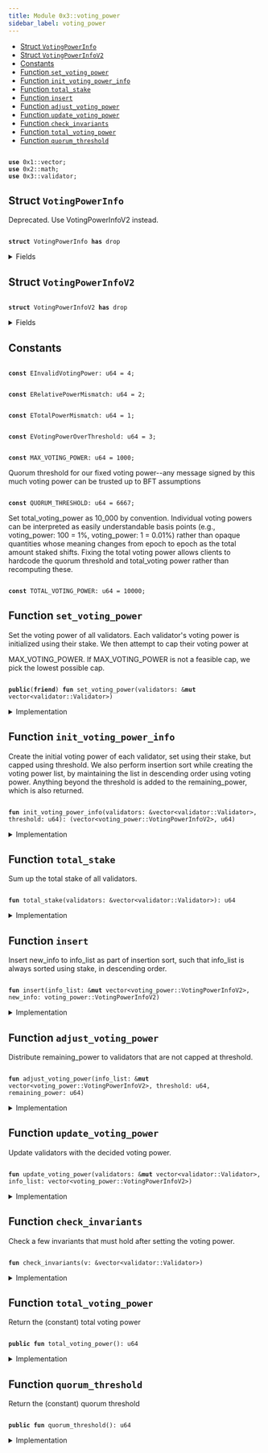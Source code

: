 ```yaml
---
title: Module 0x3::voting_power
sidebar_label: voting_power
---
```


<Link id="0x3_voting_power"/>


-  [Struct `VotingPowerInfo`](#0x3_voting_power_VotingPowerInfo)
-  [Struct `VotingPowerInfoV2`](#0x3_voting_power_VotingPowerInfoV2)
-  [Constants](#@Constants_0)
-  [Function `set_voting_power`](#0x3_voting_power_set_voting_power)
-  [Function `init_voting_power_info`](#0x3_voting_power_init_voting_power_info)
-  [Function `total_stake`](#0x3_voting_power_total_stake)
-  [Function `insert`](#0x3_voting_power_insert)
-  [Function `adjust_voting_power`](#0x3_voting_power_adjust_voting_power)
-  [Function `update_voting_power`](#0x3_voting_power_update_voting_power)
-  [Function `check_invariants`](#0x3_voting_power_check_invariants)
-  [Function `total_voting_power`](#0x3_voting_power_total_voting_power)
-  [Function `quorum_threshold`](#0x3_voting_power_quorum_threshold)


<pre><code>
<b>use</b> <Link to="../move-stdlib/vector#0x1_vector">0x1::vector</Link>;
<b>use</b> <Link to="../iota-framework/math#0x2_math">0x2::math</Link>;
<b>use</b> <Link to="validator#0x3_validator">0x3::validator</Link>;
</code></pre>



<Link id="0x3_voting_power_VotingPowerInfo"></Link>

## Struct `VotingPowerInfo`

Deprecated. Use VotingPowerInfoV2 instead.


<pre><code>
<b>struct</b> <Link to="voting_power#0x3_voting_power_VotingPowerInfo">VotingPowerInfo</Link> <b>has</b> drop
</code></pre>



<details>
<summary>Fields</summary>


<dl>
<dt>

validator_index: u64
</dt>
<dd>

</dd>
<dt>

<Link to="voting_power#0x3_voting_power">voting_power</Link>: u64
</dt>
<dd>

</dd>
</dl>


</details>

<Link id="0x3_voting_power_VotingPowerInfoV2"></Link>

## Struct `VotingPowerInfoV2`



<pre><code>
<b>struct</b> <Link to="voting_power#0x3_voting_power_VotingPowerInfoV2">VotingPowerInfoV2</Link> <b>has</b> drop
</code></pre>



<details>
<summary>Fields</summary>


<dl>
<dt>

validator_index: u64
</dt>
<dd>

</dd>
<dt>

<Link to="voting_power#0x3_voting_power">voting_power</Link>: u64
</dt>
<dd>

</dd>
<dt>

stake: u64
</dt>
<dd>

</dd>
</dl>


</details>

<Link id="@Constants_0"></Link>

## Constants


<Link id="0x3_voting_power_EInvalidVotingPower"></Link>



<pre><code>
<b>const</b> <Link to="voting_power#0x3_voting_power_EInvalidVotingPower">EInvalidVotingPower</Link>: u64 = 4;
</code></pre>



<Link id="0x3_voting_power_ERelativePowerMismatch"></Link>



<pre><code>
<b>const</b> <Link to="voting_power#0x3_voting_power_ERelativePowerMismatch">ERelativePowerMismatch</Link>: u64 = 2;
</code></pre>



<Link id="0x3_voting_power_ETotalPowerMismatch"></Link>



<pre><code>
<b>const</b> <Link to="voting_power#0x3_voting_power_ETotalPowerMismatch">ETotalPowerMismatch</Link>: u64 = 1;
</code></pre>



<Link id="0x3_voting_power_EVotingPowerOverThreshold"></Link>



<pre><code>
<b>const</b> <Link to="voting_power#0x3_voting_power_EVotingPowerOverThreshold">EVotingPowerOverThreshold</Link>: u64 = 3;
</code></pre>



<Link id="0x3_voting_power_MAX_VOTING_POWER"></Link>



<pre><code>
<b>const</b> <Link to="voting_power#0x3_voting_power_MAX_VOTING_POWER">MAX_VOTING_POWER</Link>: u64 = 1000;
</code></pre>



<Link id="0x3_voting_power_QUORUM_THRESHOLD"></Link>

Quorum threshold for our fixed voting power--any message signed by this much voting power can be trusted
up to BFT assumptions


<pre><code>
<b>const</b> <Link to="voting_power#0x3_voting_power_QUORUM_THRESHOLD">QUORUM_THRESHOLD</Link>: u64 = 6667;
</code></pre>



<Link id="0x3_voting_power_TOTAL_VOTING_POWER"></Link>

Set total_voting_power as 10_000 by convention. Individual voting powers can be interpreted
as easily understandable basis points (e.g., voting_power: 100 = 1%, voting_power: 1 = 0.01%) rather than
opaque quantities whose meaning changes from epoch to epoch as the total amount staked shifts.
Fixing the total voting power allows clients to hardcode the quorum threshold and total_voting power rather
than recomputing these.


<pre><code>
<b>const</b> <Link to="voting_power#0x3_voting_power_TOTAL_VOTING_POWER">TOTAL_VOTING_POWER</Link>: u64 = 10000;
</code></pre>



<Link id="0x3_voting_power_set_voting_power"></Link>

## Function `set_voting_power`

Set the voting power of all validators.
Each validator's voting power is initialized using their stake. We then attempt to cap their voting power
at 
<Link to="voting_power#0x3_voting_power_MAX_VOTING_POWER">MAX_VOTING_POWER</Link>. If 
<Link to="voting_power#0x3_voting_power_MAX_VOTING_POWER">MAX_VOTING_POWER</Link> is not a feasible cap, we pick the lowest possible cap.


<pre><code>
<b>public</b>(<b>friend</b>) <b>fun</b> <Link to="voting_power#0x3_voting_power_set_voting_power">set_voting_power</Link>(validators: &<b>mut</b> <Link to="../move-stdlib/vector#0x1_vector">vector</Link>&lt;<Link to="validator#0x3_validator_Validator">validator::Validator</Link>&gt;)
</code></pre>



<details>
<summary>Implementation</summary>


<pre><code>
<b>public</b>(package) <b>fun</b> <Link to="voting_power#0x3_voting_power_set_voting_power">set_voting_power</Link>(validators: &<b>mut</b> <Link to="../move-stdlib/vector#0x1_vector">vector</Link>&lt;Validator&gt;) \{
    // If threshold_pct is too small, it's possible that even when all validators reach the threshold we still don't
    // have 100%. So we bound the threshold_pct <b>to</b> be always enough <b>to</b> find a solution.
    <b>let</b> threshold = <Link to="../iota-framework/math#0x2_math_min">math::min</Link>(
        <Link to="voting_power#0x3_voting_power_TOTAL_VOTING_POWER">TOTAL_VOTING_POWER</Link>,
        <Link to="../iota-framework/math#0x2_math_max">math::max</Link>(<Link to="voting_power#0x3_voting_power_MAX_VOTING_POWER">MAX_VOTING_POWER</Link>, divide_and_round_up(<Link to="voting_power#0x3_voting_power_TOTAL_VOTING_POWER">TOTAL_VOTING_POWER</Link>, validators.length())),
    );
    <b>let</b> (<b>mut</b> info_list, remaining_power) = <Link to="voting_power#0x3_voting_power_init_voting_power_info">init_voting_power_info</Link>(validators, threshold);
    <Link to="voting_power#0x3_voting_power_adjust_voting_power">adjust_voting_power</Link>(&<b>mut</b> info_list, threshold, remaining_power);
    <Link to="voting_power#0x3_voting_power_update_voting_power">update_voting_power</Link>(validators, info_list);
    <Link to="voting_power#0x3_voting_power_check_invariants">check_invariants</Link>(validators);
}
</code></pre>



</details>

<Link id="0x3_voting_power_init_voting_power_info"></Link>

## Function `init_voting_power_info`

Create the initial voting power of each validator, set using their stake, but capped using threshold.
We also perform insertion sort while creating the voting power list, by maintaining the list in
descending order using voting power.
Anything beyond the threshold is added to the remaining_power, which is also returned.


<pre><code>
<b>fun</b> <Link to="voting_power#0x3_voting_power_init_voting_power_info">init_voting_power_info</Link>(validators: &<Link to="../move-stdlib/vector#0x1_vector">vector</Link>&lt;<Link to="validator#0x3_validator_Validator">validator::Validator</Link>&gt;, threshold: u64): (<Link to="../move-stdlib/vector#0x1_vector">vector</Link>&lt;<Link to="voting_power#0x3_voting_power_VotingPowerInfoV2">voting_power::VotingPowerInfoV2</Link>&gt;, u64)
</code></pre>



<details>
<summary>Implementation</summary>


<pre><code>
<b>fun</b> <Link to="voting_power#0x3_voting_power_init_voting_power_info">init_voting_power_info</Link>(
    validators: &<Link to="../move-stdlib/vector#0x1_vector">vector</Link>&lt;Validator&gt;,
    threshold: u64,
): (<Link to="../move-stdlib/vector#0x1_vector">vector</Link>&lt;<Link to="voting_power#0x3_voting_power_VotingPowerInfoV2">VotingPowerInfoV2</Link>&gt;, u64) \{
    <b>let</b> total_stake = <Link to="voting_power#0x3_voting_power_total_stake">total_stake</Link>(validators);
    <b>let</b> <b>mut</b> i = 0;
    <b>let</b> len = validators.length();
    <b>let</b> <b>mut</b> total_power = 0;
    <b>let</b> <b>mut</b> result = <Link to="../move-stdlib/vector#0x1_vector">vector</Link>[];
    <b>while</b> (i &lt; len) \{
        <b>let</b> <Link to="validator#0x3_validator">validator</Link> = &validators[i];
        <b>let</b> stake = <Link to="validator#0x3_validator">validator</Link>.<Link to="voting_power#0x3_voting_power_total_stake">total_stake</Link>();
        <b>let</b> adjusted_stake = stake <b>as</b> u128 * (<Link to="voting_power#0x3_voting_power_TOTAL_VOTING_POWER">TOTAL_VOTING_POWER</Link> <b>as</b> u128) / (total_stake <b>as</b> u128);
        <b>let</b> <Link to="voting_power#0x3_voting_power">voting_power</Link> = <Link to="../iota-framework/math#0x2_math_min">math::min</Link>(adjusted_stake <b>as</b> u64, threshold);
        <b>let</b> info = <Link to="voting_power#0x3_voting_power_VotingPowerInfoV2">VotingPowerInfoV2</Link> \{
            validator_index: i,
            <Link to="voting_power#0x3_voting_power">voting_power</Link>,
            stake,
        };
        <Link to="voting_power#0x3_voting_power_insert">insert</Link>(&<b>mut</b> result, info);
        total_power = total_power + <Link to="voting_power#0x3_voting_power">voting_power</Link>;
        i = i + 1;
    };
    (result, <Link to="voting_power#0x3_voting_power_TOTAL_VOTING_POWER">TOTAL_VOTING_POWER</Link> - total_power)
}
</code></pre>



</details>

<Link id="0x3_voting_power_total_stake"></Link>

## Function `total_stake`

Sum up the total stake of all validators.


<pre><code>
<b>fun</b> <Link to="voting_power#0x3_voting_power_total_stake">total_stake</Link>(validators: &<Link to="../move-stdlib/vector#0x1_vector">vector</Link>&lt;<Link to="validator#0x3_validator_Validator">validator::Validator</Link>&gt;): u64
</code></pre>



<details>
<summary>Implementation</summary>


<pre><code>
<b>fun</b> <Link to="voting_power#0x3_voting_power_total_stake">total_stake</Link>(validators: &<Link to="../move-stdlib/vector#0x1_vector">vector</Link>&lt;Validator&gt;): u64 \{
    <b>let</b> <b>mut</b> i = 0;
    <b>let</b> len = validators.length();
    <b>let</b> <b>mut</b> total_stake =0 ;
    <b>while</b> (i &lt; len) \{
        total_stake = total_stake + validators[i].<Link to="voting_power#0x3_voting_power_total_stake">total_stake</Link>();
        i = i + 1;
    };
    total_stake
}
</code></pre>



</details>

<Link id="0x3_voting_power_insert"></Link>

## Function `insert`

Insert 
new_info to 
info_list as part of insertion sort, such that 
info_list is always sorted
using stake, in descending order.


<pre><code>
<b>fun</b> <Link to="voting_power#0x3_voting_power_insert">insert</Link>(info_list: &<b>mut</b> <Link to="../move-stdlib/vector#0x1_vector">vector</Link>&lt;<Link to="voting_power#0x3_voting_power_VotingPowerInfoV2">voting_power::VotingPowerInfoV2</Link>&gt;, new_info: <Link to="voting_power#0x3_voting_power_VotingPowerInfoV2">voting_power::VotingPowerInfoV2</Link>)
</code></pre>



<details>
<summary>Implementation</summary>


<pre><code>
<b>fun</b> <Link to="voting_power#0x3_voting_power_insert">insert</Link>(info_list: &<b>mut</b> <Link to="../move-stdlib/vector#0x1_vector">vector</Link>&lt;<Link to="voting_power#0x3_voting_power_VotingPowerInfoV2">VotingPowerInfoV2</Link>&gt;, new_info: <Link to="voting_power#0x3_voting_power_VotingPowerInfoV2">VotingPowerInfoV2</Link>) \{
    <b>let</b> <b>mut</b> i = 0;
    <b>let</b> len = info_list.length();
    <b>while</b> (i &lt; len && info_list[i].stake &gt; new_info.stake) \{
        i = i + 1;
    };
    info_list.<Link to="voting_power#0x3_voting_power_insert">insert</Link>(new_info, i);
}
</code></pre>



</details>

<Link id="0x3_voting_power_adjust_voting_power"></Link>

## Function `adjust_voting_power`

Distribute remaining_power to validators that are not capped at threshold.


<pre><code>
<b>fun</b> <Link to="voting_power#0x3_voting_power_adjust_voting_power">adjust_voting_power</Link>(info_list: &<b>mut</b> <Link to="../move-stdlib/vector#0x1_vector">vector</Link>&lt;<Link to="voting_power#0x3_voting_power_VotingPowerInfoV2">voting_power::VotingPowerInfoV2</Link>&gt;, threshold: u64, remaining_power: u64)
</code></pre>



<details>
<summary>Implementation</summary>


<pre><code>
<b>fun</b> <Link to="voting_power#0x3_voting_power_adjust_voting_power">adjust_voting_power</Link>(info_list: &<b>mut</b> <Link to="../move-stdlib/vector#0x1_vector">vector</Link>&lt;<Link to="voting_power#0x3_voting_power_VotingPowerInfoV2">VotingPowerInfoV2</Link>&gt;, threshold: u64, <b>mut</b> remaining_power: u64) \{
    <b>let</b> <b>mut</b> i = 0;
    <b>let</b> len = info_list.length();
    <b>while</b> (i &lt; len && remaining_power &gt; 0) \{
        <b>let</b> v = &<b>mut</b> info_list[i];
        // planned is the amount of extra power we want <b>to</b> distribute <b>to</b> this <Link to="validator#0x3_validator">validator</Link>.
        <b>let</b> planned = divide_and_round_up(remaining_power, len - i);
        // target is the targeting power this <Link to="validator#0x3_validator">validator</Link> will reach, capped by threshold.
        <b>let</b> target = <Link to="../iota-framework/math#0x2_math_min">math::min</Link>(threshold, v.<Link to="voting_power#0x3_voting_power">voting_power</Link> + planned);
        // actual is the actual amount of power we will be distributing <b>to</b> this <Link to="validator#0x3_validator">validator</Link>.
        <b>let</b> actual = <Link to="../iota-framework/math#0x2_math_min">math::min</Link>(remaining_power, target - v.<Link to="voting_power#0x3_voting_power">voting_power</Link>);
        v.<Link to="voting_power#0x3_voting_power">voting_power</Link> = v.<Link to="voting_power#0x3_voting_power">voting_power</Link> + actual;
        <b>assert</b>!(v.<Link to="voting_power#0x3_voting_power">voting_power</Link> &lt;= threshold, <Link to="voting_power#0x3_voting_power_EVotingPowerOverThreshold">EVotingPowerOverThreshold</Link>);
        remaining_power = remaining_power - actual;
        i = i + 1;
    };
    <b>assert</b>!(remaining_power == 0, <Link to="voting_power#0x3_voting_power_ETotalPowerMismatch">ETotalPowerMismatch</Link>);
}
</code></pre>



</details>

<Link id="0x3_voting_power_update_voting_power"></Link>

## Function `update_voting_power`

Update validators with the decided voting power.


<pre><code>
<b>fun</b> <Link to="voting_power#0x3_voting_power_update_voting_power">update_voting_power</Link>(validators: &<b>mut</b> <Link to="../move-stdlib/vector#0x1_vector">vector</Link>&lt;<Link to="validator#0x3_validator_Validator">validator::Validator</Link>&gt;, info_list: <Link to="../move-stdlib/vector#0x1_vector">vector</Link>&lt;<Link to="voting_power#0x3_voting_power_VotingPowerInfoV2">voting_power::VotingPowerInfoV2</Link>&gt;)
</code></pre>



<details>
<summary>Implementation</summary>


<pre><code>
<b>fun</b> <Link to="voting_power#0x3_voting_power_update_voting_power">update_voting_power</Link>(validators: &<b>mut</b> <Link to="../move-stdlib/vector#0x1_vector">vector</Link>&lt;Validator&gt;, <b>mut</b> info_list: <Link to="../move-stdlib/vector#0x1_vector">vector</Link>&lt;<Link to="voting_power#0x3_voting_power_VotingPowerInfoV2">VotingPowerInfoV2</Link>&gt;) \{
    <b>while</b> (!info_list.is_empty()) \{
        <b>let</b> <Link to="voting_power#0x3_voting_power_VotingPowerInfoV2">VotingPowerInfoV2</Link> \{
            validator_index,
            <Link to="voting_power#0x3_voting_power">voting_power</Link>,
            stake: _,
        } = info_list.pop_back();
        <b>let</b> v = &<b>mut</b> validators[validator_index];
        v.<Link to="voting_power#0x3_voting_power_set_voting_power">set_voting_power</Link>(<Link to="voting_power#0x3_voting_power">voting_power</Link>);
    };
    info_list.destroy_empty();
}
</code></pre>



</details>

<Link id="0x3_voting_power_check_invariants"></Link>

## Function `check_invariants`

Check a few invariants that must hold after setting the voting power.


<pre><code>
<b>fun</b> <Link to="voting_power#0x3_voting_power_check_invariants">check_invariants</Link>(v: &<Link to="../move-stdlib/vector#0x1_vector">vector</Link>&lt;<Link to="validator#0x3_validator_Validator">validator::Validator</Link>&gt;)
</code></pre>



<details>
<summary>Implementation</summary>


<pre><code>
<b>fun</b> <Link to="voting_power#0x3_voting_power_check_invariants">check_invariants</Link>(v: &<Link to="../move-stdlib/vector#0x1_vector">vector</Link>&lt;Validator&gt;) \{
    // First check that the total voting power must be <Link to="voting_power#0x3_voting_power_TOTAL_VOTING_POWER">TOTAL_VOTING_POWER</Link>.
    <b>let</b> <b>mut</b> i = 0;
    <b>let</b> len = v.length();
    <b>let</b> <b>mut</b> total = 0;
    <b>while</b> (i &lt; len) \{
        <b>let</b> <Link to="voting_power#0x3_voting_power">voting_power</Link> = v[i].<Link to="voting_power#0x3_voting_power">voting_power</Link>();
        <b>assert</b>!(<Link to="voting_power#0x3_voting_power">voting_power</Link> &gt; 0, <Link to="voting_power#0x3_voting_power_EInvalidVotingPower">EInvalidVotingPower</Link>);
        total = total + <Link to="voting_power#0x3_voting_power">voting_power</Link>;
        i = i + 1;
    };
    <b>assert</b>!(total == <Link to="voting_power#0x3_voting_power_TOTAL_VOTING_POWER">TOTAL_VOTING_POWER</Link>, <Link to="voting_power#0x3_voting_power_ETotalPowerMismatch">ETotalPowerMismatch</Link>);

    // Second check that <b>if</b> <Link to="validator#0x3_validator">validator</Link> A's stake is larger than B's stake, A's voting power must be no less
    // than B's voting power; similarly, <b>if</b> A's stake is less than B's stake, A's voting power must be no larger
    // than B's voting power.
    <b>let</b> <b>mut</b> a = 0;
    <b>while</b> (a &lt; len) \{
        <b>let</b> <b>mut</b> b = a + 1;
        <b>while</b> (b &lt; len) \{
            <b>let</b> validator_a = &v[a];
            <b>let</b> validator_b = &v[b];
            <b>let</b> stake_a = validator_a.<Link to="voting_power#0x3_voting_power_total_stake">total_stake</Link>();
            <b>let</b> stake_b = validator_b.<Link to="voting_power#0x3_voting_power_total_stake">total_stake</Link>();
            <b>let</b> power_a = validator_a.<Link to="voting_power#0x3_voting_power">voting_power</Link>();
            <b>let</b> power_b = validator_b.<Link to="voting_power#0x3_voting_power">voting_power</Link>();
            <b>if</b> (stake_a &gt; stake_b) \{
                <b>assert</b>!(power_a &gt;= power_b, <Link to="voting_power#0x3_voting_power_ERelativePowerMismatch">ERelativePowerMismatch</Link>);
            };
            <b>if</b> (stake_a &lt; stake_b) \{
                <b>assert</b>!(power_a &lt;= power_b, <Link to="voting_power#0x3_voting_power_ERelativePowerMismatch">ERelativePowerMismatch</Link>);
            };
            b = b + 1;
        };
        a = a + 1;
    }
}
</code></pre>



</details>

<Link id="0x3_voting_power_total_voting_power"></Link>

## Function `total_voting_power`

Return the (constant) total voting power


<pre><code>
<b>public</b> <b>fun</b> <Link to="voting_power#0x3_voting_power_total_voting_power">total_voting_power</Link>(): u64
</code></pre>



<details>
<summary>Implementation</summary>


<pre><code>
<b>public</b> <b>fun</b> <Link to="voting_power#0x3_voting_power_total_voting_power">total_voting_power</Link>(): u64 \{
    <Link to="voting_power#0x3_voting_power_TOTAL_VOTING_POWER">TOTAL_VOTING_POWER</Link>
}
</code></pre>



</details>

<Link id="0x3_voting_power_quorum_threshold"></Link>

## Function `quorum_threshold`

Return the (constant) quorum threshold


<pre><code>
<b>public</b> <b>fun</b> <Link to="voting_power#0x3_voting_power_quorum_threshold">quorum_threshold</Link>(): u64
</code></pre>



<details>
<summary>Implementation</summary>


<pre><code>
<b>public</b> <b>fun</b> <Link to="voting_power#0x3_voting_power_quorum_threshold">quorum_threshold</Link>(): u64 \{
    <Link to="voting_power#0x3_voting_power_QUORUM_THRESHOLD">QUORUM_THRESHOLD</Link>
}
</code></pre>



</details>
